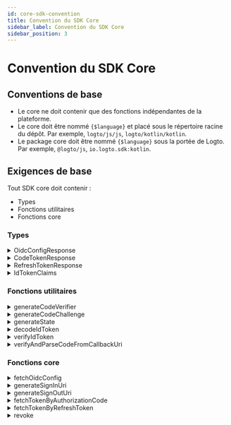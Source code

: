 ```yaml
---
id: core-sdk-convention
title: Convention du SDK Core
sidebar_label: Convention du SDK Core
sidebar_position: 3
---
```


# Convention du SDK Core

## Conventions de base

- Le core ne doit contenir que des fonctions indépendantes de la plateforme.
- Le core doit être nommé `{$language}` et placé sous le répertoire racine du dépôt. Par exemple, `logto/js/js`, `logto/kotlin/kotlin`.
- Le package core doit être nommé `{$language}` sous la portée de Logto. Par exemple, `@logto/js`, `io.logto.sdk:kotlin`.

## Exigences de base

Tout SDK core doit contenir :

- Types
- Fonctions utilitaires
- Fonctions core

### Types

<details>
  <summary>OidcConfigResponse</summary>

La configuration du fournisseur d’identité (Identity provider), qui peut être récupérée via l'API `/oidc/.well-known/openid-configuration`.

**Propriétés**

| Nom                   | Type     |
| --------------------- | -------- |
| authorizationEndpoint | `string` |
| tokenEndpoint         | `string` |
| endSessionEndpoint    | `string` |
| revocationEndpoint    | `string` |
| jwksUri               | `string` |
| issuer                | `string` |

</details>

<details>
  <summary>CodeTokenResponse</summary>

Les données de réponse de `/oidc/token` (par jeton d’autorisation).

**Propriétés**

| Nom          | Type     | Requis |
| ------------ | -------- | ------ |
| accessToken  | `string` | ✅     |
| refreshToken | `string` |        |
| idToken      | `string` | ✅     |
| scope        | `string` | ✅     |
| expiresIn    | `number` | ✅     |

</details>

<details>
  <summary>RefreshTokenResponse</summary>

Les données de réponse de `/oidc/token` (par jeton de rafraîchissement) lors du rafraîchissement des jetons par un jeton de rafraîchissement.

**Propriétés**

| Nom          | Type     | Requis |
| ------------ | -------- | ------ |
| accessToken  | `string` | ✅     |
| refreshToken | `string` | ✅     |
| idToken      | `string` |        |
| scope        | `string` | ✅     |
| expiresIn    | `number` | ✅     |

</details>

<details>
  <summary>IdTokenClaims</summary>

Revendications (Claims) portées par le jeton d’identifiant.

**Propriétés**

| Nom      | Type     | Requis |
| -------- | -------- | ------ |
| sub      | `string` | ✅     |
| aud      | `string` | ✅     |
| exp      | `number` | ✅     |
| iat      | `number` | ✅     |
| iss      | `string` | ✅     |
| atHash   | `string` |        |
| username | `string` |        |
| name     | `string` |        |
| avatar   | `string` |        |

</details>

### Fonctions utilitaires

<details>
  <summary>generateCodeVerifier</summary>

Générer un vérificateur de code.  
La longueur du vérificateur de code est codée en dur à 64.  
La valeur de retour DOIT être chiffrée en une chaîne de format base64 sûre pour les URL.

**Référence**

- [PKCE](https://oauth.net/2/pkce/)

**Paramètres**

Aucun.

**Type de retour**

`string`

</details>

<details id="generatecodeverifier">
  <summary>generateCodeChallenge</summary>

Générer un défi de code basé sur un vérificateur de code.  
Cette méthode chiffre le vérificateur de code et renvoie le résultat dans un format Base64 sûr pour les URL.  
Nous codons en dur l'algorithme de chiffrement en tant que `SHA-256` dans Logto V1.

**Référence**

- [PKCE](https://oauth.net/2/pkce/)

**Paramètres**

| Nom          | Type     | Remarques                       |
| ------------ | -------- | ------------------------------- |
| codeVerifier | `string` | Généré par generateCodeVerifier |

**Type de retour**

`string`

</details>

<details>
  <summary>generateState</summary>

"State" est utilisé pour prévenir l'attaque CSRF.  
La longueur du "state" est codée en dur à 64.  
La chaîne de résultat à retourner DOIT être chiffrée en une chaîne de format base64 sûre pour les URL.

**Référence**

- [CSRF](https://datatracker.ietf.org/doc/html/rfc6749#section-10.12)

**Paramètres**

Aucun.

**Type de retour**

`string`

</details>

<details>
  <summary>decodeIdToken</summary>

Décoder un jeton d’identifiant sans vérification secrète.  
Retourne un `IdTokenClaims` qui porte toutes les revendications de jeton dans la section de charge utile.

**Paramètres**

| Nom   | Type     |
| ----- | -------- |
| token | `string` |

**Type de retour**

`IdTokenClaims`

**Exceptions**

- Le `token` n'est pas un JWT valide.

</details>

<details>
  <summary>verifyIdToken</summary>

Vérifier si un jeton d’identifiant est légal.

**Vérifier la clé de signature**

OIDC prend en charge le JSON Web Key Set.  
Cette fonction accepte un objet `JsonWebKeySet` d'une bibliothèque tierce (jose) pour la vérification.

```json
// Exemple de JsonWebKeySet
{
  "keys": [
    {
      "kty": "RSA",
      "use": "sig",
      "kid": "xxxx",
      "e": "xxxx",
      "n": "xxxx"
    }
  ]
}
```

**Vérifier les revendications**

- Vérifier que le `iss` dans le jeton d’identifiant correspond à l'émetteur de ce jeton.
- Vérifier que la revendication `aud` (Audience) est égale à l'ID client.
- Vérifier que l'heure actuelle est avant l'heure d'expiration.
- Vérifier que l'heure d'émission (`iat`) n'est pas supérieure à +/- 1 minute par rapport à l'heure actuelle.

**Référence**

- [OpenID connect core - Validation du jeton d’identifiant](https://openid.net/specs/openid-connect-core-1_0.html#IDTokenValidation)

**Paramètres**

| Nom      | Type            |
| -------- | --------------- |
| idToken  | `string`        |
| clientId | `string`        |
| issuer   | `string`        |
| jwks     | `JsonWebKeySet` |

**Type de retour**

`void`

**Exceptions**

- Échec de la vérification de la clé de signature
- Échec de la vérification des revendications

</details>

<details>
  <summary>verifyAndParseCodeFromCallbackUri</summary>

Vérifier que le callbackUri de connexion est légal et retourner le `code` extrait de callbackUri.

**Vérifier l'URI de rappel**

- Vérifier que le `callbackUri` doit commencer par `redirectUri`
- Vérifier qu'il n'y a pas d'`error` dans le `callbackUri` (se référer à [Réponse d'erreur](https://datatracker.ietf.org/doc/html/rfc6749#section-4.1.2.1) dans l'URI de redirection).
- Vérifier que le `callbackUri` contient `state`, qui doit être égal à la valeur `state` que vous avez spécifiée dans `generateSignInUri`.
- Vérifier que le `callbackUri` contient la valeur du paramètre `code`, que vous utiliserez lors de la requête à `/oidc/token` (par jeton de rafraîchissement).

**Paramètres**

| Nom         | Type     |
| ----------- | -------- |
| callbackUri | `string` |
| redirectUri | `string` |
| state       | `string` |

**Type de retour**

`string`

**Exceptions**

- Échecs de vérification

</details>

### Fonctions core

<details>
  <summary>fetchOidcConfig</summary>

Retourner `OidcConfigResponse` en faisant une requête à `/oidc/.well-known/openid-configuration`.

**Paramètres**

| Nom      | Type     | Remarques                |
| -------- | -------- | ------------------------ |
| endpoint | `string` | Le point de service OIDC |

**Type de retour**

`OidcConfigResponse`

**Exceptions**

- Échec de la récupération

</details>

<details>
  <summary>generateSignInUri</summary>

**Paramètres**

| Nom                   | Type       | Requis | Remarques                                                         |
| --------------------- | ---------- | ------ | ----------------------------------------------------------------- |
| authorizationEndpoint | `string`   | ✅     |                                                                   |
| clientId              | `string`   | ✅     |                                                                   |
| redirectUri           | `string`   | ✅     |                                                                   |
| codeChallenge         | `string`   | ✅     |                                                                   |
| state                 | `string`   | ✅     |                                                                   |
| scopes                | `string[]` |        | L'implémentation peut varier selon les spécifications du langage. |
| resources             | `string[]` |        | L'implémentation peut varier selon les spécifications du langage. |
| prompt                | `string`   |        | Par défaut : `consent`.                                           |

L'URL sera générée en fonction de `authorizationEndpoint` et contiendra les paramètres de requête suivants :

**Paramètres de requête de l'URL de connexion**

| Clé de requête        | Requis | Remarques                                                                                                                       |
| --------------------- | ------ | ------------------------------------------------------------------------------------------------------------------------------- |
| client_id             | ✅     |                                                                                                                                 |
| redirect_uri          | ✅     |                                                                                                                                 |
| code_challenge        | ✅     |                                                                                                                                 |
| code_challenge_method | ✅     | Codé en dur en tant que S256.                                                                                                   |
| state                 | ✅     |                                                                                                                                 |
| scope                 | ✅     | scope contient toujours openid et offline_access, même si la portée d'entrée fournit une valeur de portée nulle ou vide.        |
| resource              |        | Nous pouvons ajouter la ressource à l'uri plus d'une fois, le backend les convertira en une liste. e.g. `resource=a&resource=b` |
| response_type         | ✅     | Codé en dur en tant que code.                                                                                                   |
| prompt                | ✅     |                                                                                                                                 |

**Type de retour**

`string`

</details>

<details>
  <summary>generateSignOutUri</summary>

**Paramètres**

| Nom                   | Type     | Requis |
| --------------------- | -------- | ------ |
| endSessionEndpoint    | `string` | ✅     |
| idToken               | `string` | ✅     |
| postLogoutRedirectUri | `string` |        |

L'URL à générer sera basée sur `endSessionEndpoint` et contiendra les paramètres de requête suivants :

**Paramètres de requête de l'URL de déconnexion**

| Clé de requête           | Requis | Remarques                                  |
| ------------------------ | ------ | ------------------------------------------ |
| id_token_hint            | ✅     | le paramètre `idToken` saisi               |
| post_logout_redirect_uri |        | le paramètre `postLogoutRedirectUri` saisi |

**Type de retour**

`string`

</details>

<details>
  <summary>fetchTokenByAuthorizationCode</summary>

Récupérer un jeton (`CodeTokenResponse`) en faisant une requête à `/oidc/token` (par jeton d’autorisation).

**Paramètres**

| Nom           | Type     | Requis |
| ------------- | -------- | ------ |
| tokenEndpoint | `string` | ✅     |
| code          | `string` | ✅     |
| codeVerifier  | `string` | ✅     |
| clientId      | `string` | ✅     |
| redirectUri   | `string` | ✅     |
| resource      | `string` |        |

**Requête HTTP**

- Endpoint : `/oidc/token`
- Méthode : `POST`
- Content-Type : `application/x-www-form-urlencoded`
- Charge utile :

| Clé de requête | Type                           | Requis |
| -------------- | ------------------------------ | ------ |
| grant_type     | `string: 'authorization_code'` | ✅     |
| code           | `string`                       | ✅     |
| code_verifier  | `string`                       | ✅     |
| client_id      | `string`                       | ✅     |
| redirect_uri   | `string`                       | ✅     |
| resource       | `string`                       |        |

**Type de retour**

`CodeTokenResponse`

**Exceptions**

- Échec de la récupération

</details>

<details>
  <summary>fetchTokenByRefreshToken</summary>

Récupérer un jeton (`RefreshTokenTokenResponse`) via `/oidc/token` (par jeton de rafraîchissement).

**Paramètres**

| Nom           | Type       | Requis |
| ------------- | ---------- | ------ |
| tokenEndpoint | `string`   | ✅     |
| clientId      | `string`   | ✅     |
| refreshToken  | `string`   | ✅     |
| resource      | `string`   |        |
| scopes        | `string[]` |        |

**Requête HTTP**

- Endpoint : `/oidc/token`
- Méthode : `POST`
- Content-Type : `application/x-www-form-urlencoded`
- Charge utile :

| Clé de requête | Type                      | Requis | Remarques                                                                              |
| -------------- | ------------------------- | ------ | -------------------------------------------------------------------------------------- |
| grant_type     | `string: 'refresh_token'` | ✅     |                                                                                        |
| refresh_token  | `string`                  | ✅     |                                                                                        |
| client_id      | `string`                  | ✅     |                                                                                        |
| resource       | `string`                  |        |                                                                                        |
| scope          | `string`                  |        | nous joignons les valeurs `scopes` avec un espace pour construire cette chaîne `scope` |

**Type de retour**

`RefreshTokenTokenResponse`

**Exceptions**

- Échec de la récupération

</details>

<details>
  <summary>revoke</summary>

Faire une requête à l'API `/oidc/token/revocation` pour notifier au serveur d’autorisation qu'un jeton de rafraîchissement ou d’accès précédemment obtenu n'est plus nécessaire.

**Paramètres**

| Nom                | Type     | Remarques        |
| ------------------ | -------- | ---------------- |
| revocationEndpoint | `string` |                  |
| clientId           | `string` |                  |
| token              | `string` | jeton à révoquer |

**Requête HTTP**

- Endpoint : `/oidc/token/revocation`
- Méthode : `POST`
- Content-Type : `application/x-www-form-urlencoded`
- Charge utile :

| Clé de requête | Type     |
| -------------- | -------- |
| client_id      | `string` |
| token          | `string` |

**Type de retour**

`void`

**Exceptions**

- Échec de la révocation

</details>
